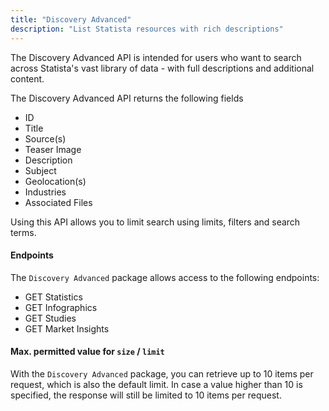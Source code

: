 ```yaml
---
title: "Discovery Advanced"
description: "List Statista resources with rich descriptions"
---
```


The Discovery Advanced API is intended for users who want to search across Statista's
vast library of data - with full descriptions and additional content.

The Discovery Advanced API returns the following fields

- ID
- Title
- Source(s)
- Teaser Image
- Description
- Subject
- Geolocation(s)
- Industries
- Associated Files

Using this API allows you to limit search using limits, filters
and search terms.

#### Endpoints

The `Discovery Advanced` package allows access to the following endpoints:

- GET Statistics
- GET Infographics
- GET Studies
- GET Market Insights

#### Max. permitted value for `size` / `limit`

With the `Discovery Advanced` package, you can retrieve up to 10 items per request, which is also the default limit.
In case a value higher than 10 is specified, the response will still be limited to 10 items per request.

